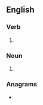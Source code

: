==English==

===Verb===
{{head|en|verb form}}

# {{en-third-person singular of|strive}}

===Noun===
{{head|en|noun form}}

# {{plural of|strive|lang=en}}

===Anagrams===
* {{anagrams|en|a=eirsstv|Stivers|stivers|treviss|verists}}